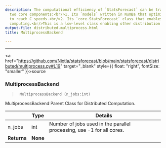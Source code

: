 ```yaml
---
description: The computational efficiency of `StatsForecast` can be tracked to its
  two core components:<br/>1. Its `models` written in NumBa that optimizes Python code
  to reach C speeds.<br/>2. Its `core.StatsForecast` class that enables distributed
  computing.<br/>This is a low-level class enabling other distribution methods.<br/><br/>
output-file: distributed.multiprocess.html
title: MultiprocessBackend

---
```


------------------------------------------------------------------------

<a
href="https://github.com/Nixtla/statsforecast/blob/main/statsforecast/distributed/multiprocess.py#L19"
target="_blank" style={{ float: "right", fontSize: "smaller" }}>source</a>

### MultiprocessBackend

> ``` text
>  MultiprocessBackend (n_jobs:int)
> ```

MultiprocessBackend Parent Class for Distributed Computation.

|             | **Type** | **Details**                                                           |
|--------|---------------------------|-------------------------------------|
| n_jobs      | int      | Number of jobs used in the parallel processing, use -1 for all cores. |
| **Returns** | **None** |                                                                       |

